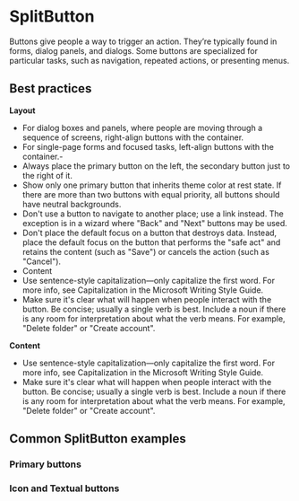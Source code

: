 
<Meta title="Components/SplitButton" component={SplitButton} />

# SplitButton
Buttons give people a way to trigger an action. They’re typically found in forms, dialog panels, and dialogs. Some buttons are specialized for particular tasks, such as navigation, repeated actions, or presenting menus.

## Best practices
**Layout**
- For dialog boxes and panels, where people are moving through a sequence of screens, right-align buttons with the container.
- For single-page forms and focused tasks, left-align buttons with the container.- 
- Always place the primary button on the left, the secondary button just to the right of it.
- Show only one primary button that inherits theme color at rest state. If there are more than two buttons with equal priority, all buttons should have neutral backgrounds.
- Don't use a button to navigate to another place; use a link instead. The exception is in a wizard where "Back" and "Next" buttons may be used.
- Don't place the default focus on a button that destroys data. Instead, place the default focus on the button that performs the "safe act" and retains the content (such as "Save") or cancels the action (such as "Cancel").
- Content
- Use sentence-style capitalization—only capitalize the first word. For more info, see Capitalization in the Microsoft Writing Style Guide.
- Make sure it's clear what will happen when people interact with the button. Be concise; usually a single verb is best. Include a noun if there is any room for interpretation about what the verb means. For example, "Delete folder" or "Create account".

**Content**
- Use sentence-style capitalization—only capitalize the first word. For more info, see Capitalization in the Microsoft Writing Style Guide.
- Make sure it's clear what will happen when people interact with the button. Be concise; usually a single verb is best. Include a noun if there is any room for interpretation about what the verb means. For example, "Delete folder" or "Create account".

## Common SplitButton examples

### Primary buttons
<Canvas>
  <Story story={stories.splitButton} />
</Canvas>

### Icon and Textual buttons
<Canvas>
  <Story story={stories.iconButton} />
</Canvas>

